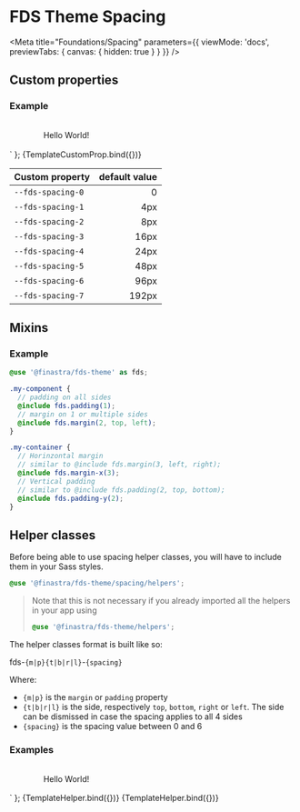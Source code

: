
# FDS Theme Spacing

<Meta title="Foundations/Spacing"
  parameters={{
    viewMode: 'docs',
    previewTabs: {
      canvas: { hidden: true }
    }
  }}
/>

## Custom properties

### Example

<style>
  .spacing {
    padding: var(--fds-spacing-4);
    margin: var(--fds-spacing-3);
  }
  .demo-layout {
    display: flex;
    justify-content: center;
    align-items: center;
    width: 200px;
    height: 50px;
    background: var(--fds-secondary);
    color: var(--fds-on-secondary);
  }
</style>
<div class="spacing demo-layout">Hello World!</div>
` };

<Canvas withSource="open">
  <Story name="Custom properties" args={{}}>
    {TemplateCustomProp.bind({})}
  </Story>
</Canvas>

| Custom property   | default value |
| ----------------- | ------------: |
| `--fds-spacing-0` |             0 |
| `--fds-spacing-1` |           4px |
| `--fds-spacing-2` |           8px |
| `--fds-spacing-3` |          16px |
| `--fds-spacing-4` |          24px |
| `--fds-spacing-5` |          48px |
| `--fds-spacing-6` |          96px |
| `--fds-spacing-7` |         192px |

## Mixins

### Example

```SCSS
@use '@finastra/fds-theme' as fds;

.my-component {
  // padding on all sides
  @include fds.padding(1);
  // margin on 1 or multiple sides
  @include fds.margin(2, top, left);
}

.my-container {
  // Horinzontal margin
  // similar to @include fds.margin(3, left, right);
  @include fds.margin-x(3);
  // Vertical padding
  // similar to @include fds.padding(2, top, bottom);
  @include fds.padding-y(2);
}
```

## Helper classes

Before being able to use spacing helper classes, you will have to include them in your Sass styles.

```SCSS
@use '@finastra/fds-theme/spacing/helpers';
```

> Note that this is not necessary if you already imported all the helpers in your app using
>
> ```SCSS
> @use '@finastra/fds-theme/helpers';
> ```

The helper classes format is built like so:

fds-`{m|p}{t|b|r|l}`-`{spacing}`

Where:

- `{m|p}` is the `margin` or `padding` property
- `{t|b|r|l}` is the side, respectively `top`, `bottom`, `right` or `left`. The side can be dismissed in case the spacing applies to all 4 sides
- `{spacing}` is the spacing value between 0 and 6

### Examples

<style>
  .demo-layout {
    display: flex;
    justify-content: center;
    align-items: center;
    width: 200px;
    height: 50px;
    background: var(--fds-primary);
    color: var(--fds-on-primary);
  }
</style>
<div class="${args.class} demo-layout">Hello World!</div>
` };

<Canvas withSource="open">
  <Story name="Margin helper" args={{class:'fds-m-4'}}>
    {TemplateHelper.bind({})}
  </Story>
</Canvas>

<Canvas withSource="open">
  <Story name="Padding helper" args={{class:'fds-pt-5'}}>
    {TemplateHelper.bind({})}
  </Story>
</Canvas>
